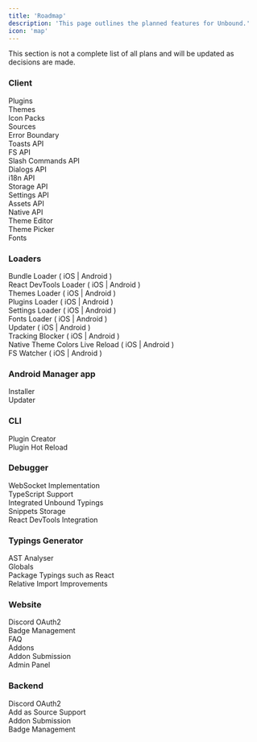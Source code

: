```yaml
---
title: 'Roadmap'
description: 'This page outlines the planned features for Unbound.'
icon: 'map'
---
```


<Warning>This section is not a complete list of all plans and will be updated as decisions are made.</Warning>


### Client
<Checkbox checked={true} /> Plugins <br />
<Checkbox checked={true} /> Themes <br />
<Checkbox checked={true} /> Icon Packs <br />
<Checkbox checked={true} /> Sources <br />
<Checkbox checked={true} /> Error Boundary <br />
<Checkbox checked={true} /> Toasts API <br />
<Checkbox checked={true} /> FS API <br />
<Checkbox checked={true} /> Slash Commands API <br />
<Checkbox checked={true} /> Dialogs API <br />
<Checkbox checked={true} /> i18n API <br />
<Checkbox checked={true} /> Storage API <br />
<Checkbox checked={true} /> Settings API <br />
<Checkbox checked={true} /> Assets API <br />
<Checkbox checked={true} /> Native API <br />
<Checkbox checked={false} /> Theme Editor <br />
<Checkbox checked={false} /> Theme Picker <br />
<Checkbox checked={false} /> Fonts <br />

### Loaders
Bundle Loader ( <Checkbox checked={true} /> iOS | <Checkbox checked={true} /> Android ) <br />
React DevTools Loader ( <Checkbox checked={true} /> iOS | <Checkbox checked={true} /> Android ) <br />
Themes Loader ( <Checkbox checked={true} /> iOS | <Checkbox checked={true} /> Android ) <br />
Plugins Loader ( <Checkbox checked={true} /> iOS | <Checkbox checked={true} /> Android ) <br />
Settings Loader ( <Checkbox checked={true} /> iOS | <Checkbox checked={true} /> Android ) <br />
Fonts Loader ( <Checkbox checked={true} /> iOS | <Checkbox checked={false} /> Android ) <br />
Updater ( <Checkbox checked={true} /> iOS | <Checkbox checked={true} /> Android ) <br />
Tracking Blocker ( <Checkbox checked={true} /> iOS | <Checkbox checked={false} /> Android ) <br />
Native Theme Colors Live Reload ( <Checkbox checked={true} /> iOS | <Checkbox checked={false} /> Android ) <br />
FS Watcher ( <Checkbox checked={true} /> iOS | <Checkbox checked={false} /> Android ) <br />

### Android Manager app
<Checkbox checked={false} /> Installer <br />
<Checkbox checked={false} /> Updater <br />


### CLI
<Checkbox checked={true} /> Plugin Creator <br />
<Checkbox checked={false} /> Plugin Hot Reload <br />

### Debugger
<Checkbox checked={true} /> WebSocket Implementation <br />
<Checkbox checked={true} /> TypeScript Support <br />
<Checkbox checked={false} /> Integrated Unbound Typings <br />
<Checkbox checked={false} /> Snippets Storage <br />
<Checkbox checked={false} /> React DevTools Integration <br />


### Typings Generator
<Checkbox checked={true} /> AST Analyser <br />
<Checkbox checked={true} /> Globals <br />
<Checkbox checked={true} /> Package Typings such as React <br />
<Checkbox checked={false} /> Relative Import Improvements <br />

### Website
<Checkbox checked={true} /> Discord OAuth2 <br />
<Checkbox checked={false} /> Badge Management <br />
<Checkbox checked={false} /> FAQ <br />
<Checkbox checked={false} /> Addons <br />
<Checkbox checked={false} /> Addon Submission <br />
<Checkbox checked={false} /> Admin Panel <br />

### Backend
<Checkbox checked={true} /> Discord OAuth2 <br />
<Checkbox checked={true} /> Add as Source Support <br />
<Checkbox checked={false} /> Addon Submission <br />
<Checkbox checked={false} /> Badge Management <br />
